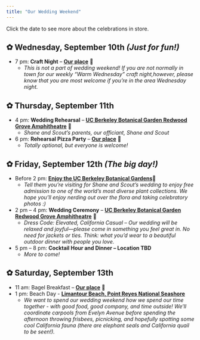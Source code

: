 ```yaml
---
title: "Our Wedding Weekend"
---
```


Click the date to see more about the celebrations in store.

::: {.callout collapse="true"}
## ✿ Wednesday, September 10th *(Just for fun!)*

-   7 pm: **Craft Night** – [**Our place**](https://maps.app.goo.gl/ZjDJ4quR9V2WwYxH9) 🧶
    -   *This is not a part of wedding weekend! If you are not normally in town for our weekly "Warm Wednesday" craft night,however, please know that you are most welcome if you're in the area Wednesday night.*
:::

::: {.callout collapse="true"}
## ✿ Thursday, September 11th

-   4 pm: **Wedding Rehearsal** – [**UC Berkeley Botanical Garden Redwood Grove Amphitheatre**](https://maps.app.goo.gl/KK8gGJY2njR5Muki8) 🌿
    -   *Shane and Scout's parents, our officiant, Shane and Scout*
-   6 pm: **Rehearsal Pizza Party** – [**Our place**](https://maps.app.goo.gl/ZjDJ4quR9V2WwYxH9) 🏡
    -   *Totally optional, but everyone is welcome!*
:::

::: {.callout collapse="true"}
## ✿ Friday, September 12th *(The big day!)*

-   Before 2 pm: [**Enjoy the UC Berkeley Botanical Gardens**](https://maps.app.goo.gl/DrgqjsZDUBRq8wD1A)🌲
    -   *Tell them you're visiting for Shane and Scout's wedding to enjoy free admission to one of the world's most diverse plant collections. We hope you'll enjoy nerding out over the flora and taking celebratory photos :)*
-   2 pm – 4 pm: **Wedding Ceremony** – [**UC Berkeley Botanical Garden Redwood Grove Amphitheatre**](https://maps.app.goo.gl/KK8gGJY2njR5Muki8) 🧡
    -   *Dress Code: Elevated, California Casual – Our wedding will be relaxed and joyful—please come in something you feel great in. No need for jackets or ties. Think: what you’d wear to a beautiful outdoor dinner with people you love.*
-   5 pm – 8 pm: **Cocktail Hour and Dinner – Location TBD**
    -   *More to come!*
:::

::: {.callout collapse="true"}
## ✿ Saturday, September 13th

-   11 am: Bagel Breakfast – [**Our place**](https://maps.app.goo.gl/ZjDJ4quR9V2WwYxH9) 🏡
- 1 pm: Beach Day - [**Limantour Beach, Point Reyes National Seashore**](https://maps.app.goo.gl/SFXLGZFNPCnha2uy5)
  - *We want to spend our wedding weekend how we spend our time together - with good food, good company, and time outside! We'll coordinate carpools from Evelyn Avenue before spending the afternoon throwing frisbees, picnicking, and hopefully spotting some cool California fauna (there are elephant seals and California quail to be seen!).*
:::

